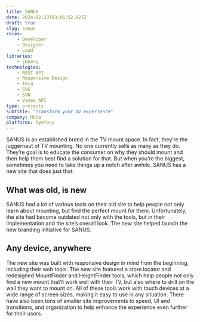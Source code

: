 ```yaml
---
title: SANUS
date: 2024-02-23T03:06:52.927Z
draft: true
slug: sanus
roles:
    - Developer
    - Designer
    - Lead
libraries:
    - jQuery
technologies:
    - REST API
    - Responsive Design
    - Twig
    - SVG
    - SVN
    - Vimeo API
type: projects
subtitle: "Transform your AV experience"
company: MoCo
platforms: Symfony
---
```

SANUS is an established brand in the TV mount space. In fact, they’re the juggernaut of TV mounting. No one currently sells as many as they do. They’re goal is to educate the consumer on why they should mount and then help them best find a solution for that. But when you’re the biggest, sometimes you need to take things up a notch after awhile. SANUS has a new site that does just that.

## What was old, is new

SANUS had a lot of various tools on their old site to help people not only learn about mounting, but find the perfect mount for them. Unfortunately, the site had become outdated not only with the tools, but in their implementation and the site’s overall look. The new site helped launch the new branding initiative for SANUS.

## Any device, anywhere

The new site was built with responsive design in mind from the beginning, including their web tools. The new site featured a store locator and redesigned MountFinder and HeightFinder tools, which help people not only find a new mount that’ll work well with their TV, but also where to drill on the wall they want to mount on. All of these tools work with touch devices at a wide range of screen sizes, making it easy to use in any situation. There have also been tons of smaller site improvements to speed, UI and transitions, and organization to help enhance the experience even further for their users.
